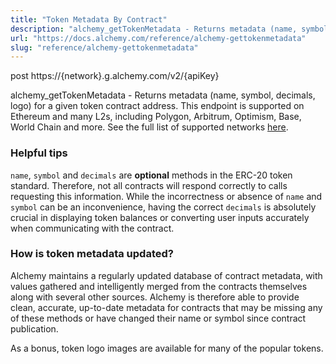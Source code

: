 ```yaml
---
title: "Token Metadata By Contract"
description: "alchemy_getTokenMetadata - Returns metadata (name, symbol, decimals, logo) for a given token contract address. This endpoint is supported on Ethereum and many L2s, including Polygon, Arbitrum, Optimism, Base, World Chain and more. See the full list of supported networks here ."
url: "https://docs.alchemy.com/reference/alchemy-gettokenmetadata"
slug: "reference/alchemy-gettokenmetadata"
---
```


post https\://\{network}.g.alchemy.com/v2/\{apiKey}

alchemy\_getTokenMetadata - Returns metadata (name, symbol, decimals, logo) for a given token contract address. This endpoint is supported on Ethereum and many L2s, including Polygon, Arbitrum, Optimism, Base, World Chain and more. See the full list of supported networks [here](https://dashboard.alchemy.com/chains?service=token-api\&utm_source=readme\&utm_medium=link\&utm_campaign=docs_method_chains_link_v1_tokens).

### Helpful tips

`name`, `symbol` and `decimals` are **optional** methods in the ERC-20 token standard. Therefore, not all contracts will respond correctly to calls requesting this information. While the incorrectness or absence of `name` and `symbol` can be an inconvenience, having the correct `decimals` is absolutely crucial in displaying token balances or converting user inputs accurately when communicating with the contract.

### How is token metadata updated?

Alchemy maintains a regularly updated database of contract metadata, with values gathered and intelligently merged from the contracts themselves along with several other sources. Alchemy is therefore able to provide clean, accurate, up-to-date metadata for contracts that may be missing any of these methods or have changed their name or symbol since contract publication.

As a bonus, token logo images are available for many of the popular tokens.
